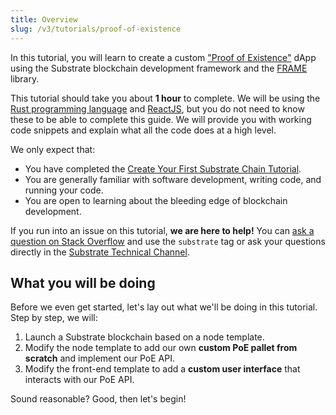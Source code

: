 ```yaml
---
title: Overview
slug: /v3/tutorials/proof-of-existence
---
```


In this tutorial, you will learn to create a custom
["Proof of Existence"](https://en.wikipedia.org/wiki/Proof_of_Existence) dApp using the Substrate
blockchain development framework and the [FRAME](../../../v3/docs/runtime/frame) library.

This tutorial should take you about **1 hour** to complete. We will be using the
[Rust programming language](https://www.rust-lang.org/) and [ReactJS](https://reactjs.org/), but you
do not need to know these to be able to complete this guide. We will provide you with working code
snippets and explain what all the code does at a high level.

We only expect that:

- You have completed the
  [Create Your First Substrate Chain Tutorial](../../tutorials/create-your-first-substrate-chain).
- You are generally familiar with software development, writing code, and running your code.
- You are open to learning about the bleeding edge of blockchain development.

If you run into an issue on this tutorial, **we are here to help!** You can
[ask a question on Stack Overflow](https://stackoverflow.com/questions/tagged/substrate) and use the
`substrate` tag or ask your questions directly in the [Substrate Technical Channel](https://matrix.to/#/#substrate-technical:matrix.org).

## What you will be doing

Before we even get started, let's lay out what we'll be doing in this tutorial. Step by step, we will:

1. Launch a Substrate blockchain based on a node template.
2. Modify the node template to add our own **custom PoE pallet from scratch** and implement our PoE API.
3. Modify the front-end template to add a **custom user interface** that interacts with our PoE API.

Sound reasonable? Good, then let's begin!
